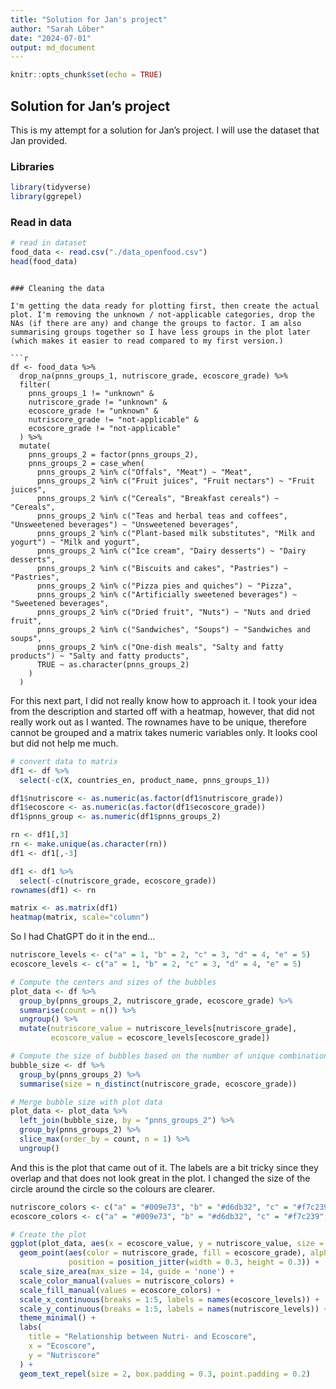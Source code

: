 ```yaml
---
title: "Solution for Jan's project"
author: "Sarah Löber"
date: "2024-07-01"
output: md_document
---
```


```r
knitr::opts_chunk$set(echo = TRUE)
```

## Solution for Jan's project

This is my attempt for a solution for Jan's project. I will use the dataset that Jan provided.

### Libraries
```r
library(tidyverse)
library(ggrepel)
```

### Read in data
```r
# read in dataset
food_data <- read.csv("./data_openfood.csv")
head(food_data)
```
```

### Cleaning the data

I'm getting the data ready for plotting first, then create the actual plot. I'm removing the unknown / not-applicable categories, drop the NAs (if there are any) and change the groups to factor. I am also summarising groups together so I have less groups in the plot later (which makes it easier to read compared to my first version.)

```r

df <- food_data %>%
  drop_na(pnns_groups_1, nutriscore_grade, ecoscore_grade) %>%
  filter(
    pnns_groups_1 != "unknown" & 
    nutriscore_grade != "unknown" & 
    ecoscore_grade != "unknown" & 
    nutriscore_grade != "not-applicable" & 
    ecoscore_grade != "not-applicable"
  ) %>%
  mutate(
    pnns_groups_2 = factor(pnns_groups_2),
    pnns_groups_2 = case_when(
      pnns_groups_2 %in% c("Offals", "Meat") ~ "Meat",
      pnns_groups_2 %in% c("Fruit juices", "Fruit nectars") ~ "Fruit juices",
      pnns_groups_2 %in% c("Cereals", "Breakfast cereals") ~ "Cereals",
      pnns_groups_2 %in% c("Teas and herbal teas and coffees", "Unsweetened beverages") ~ "Unsweetened beverages",
      pnns_groups_2 %in% c("Plant-based milk substitutes", "Milk and yogurt") ~ "Milk and yogurt",
      pnns_groups_2 %in% c("Ice cream", "Dairy desserts") ~ "Dairy desserts",
      pnns_groups_2 %in% c("Biscuits and cakes", "Pastries") ~ "Pastries",
      pnns_groups_2 %in% c("Pizza pies and quiches") ~ "Pizza",
      pnns_groups_2 %in% c("Artificially sweetened beverages") ~ "Sweetened beverages",
      pnns_groups_2 %in% c("Dried fruit", "Nuts") ~ "Nuts and dried fruit",
      pnns_groups_2 %in% c("Sandwiches", "Soups") ~ "Sandwiches and soups",
      pnns_groups_2 %in% c("One-dish meals", "Salty and fatty products") ~ "Salty and fatty products",
      TRUE ~ as.character(pnns_groups_2)
    )
  )

```

For this next part, I did not really know how to approach it. I took your idea from the description and started off with a heatmap, however, that did not really work out as I wanted. The rownames have to be unique, therefore cannot be grouped and a matrix takes numeric variables only. It looks cool but did not help me much. 

```r
# convert data to matrix 
df1 <- df %>%
  select(-c(X, countries_en, product_name, pnns_groups_1))

df1$nutriscore <- as.numeric(as.factor(df1$nutriscore_grade))
df1$ecoscore <- as.numeric(as.factor(df1$ecoscore_grade)) 
df1$pnns_group <- as.numeric(df1$pnns_groups_2) 

rn <- df1[,3]
rn <- make.unique(as.character(rn))
df1 <- df1[,-3]

df1 <- df1 %>%
  select(-c(nutriscore_grade, ecoscore_grade))
rownames(df1) <- rn

matrix <- as.matrix(df1)
heatmap(matrix, scale="column")
```
So I had ChatGPT do it in the end...
```r
nutriscore_levels <- c("a" = 1, "b" = 2, "c" = 3, "d" = 4, "e" = 5)
ecoscore_levels <- c("a" = 1, "b" = 2, "c" = 3, "d" = 4, "e" = 5)

# Compute the centers and sizes of the bubbles
plot_data <- df %>%
  group_by(pnns_groups_2, nutriscore_grade, ecoscore_grade) %>%
  summarise(count = n()) %>%
  ungroup() %>%
  mutate(nutriscore_value = nutriscore_levels[nutriscore_grade],
         ecoscore_value = ecoscore_levels[ecoscore_grade])

# Compute the size of bubbles based on the number of unique combinations within each group
bubble_size <- df %>%
  group_by(pnns_groups_2) %>%
  summarise(size = n_distinct(nutriscore_grade, ecoscore_grade))

# Merge bubble size with plot data
plot_data <- plot_data %>%
  left_join(bubble_size, by = "pnns_groups_2") %>%
  group_by(pnns_groups_2) %>%
  slice_max(order_by = count, n = 1) %>%
  ungroup()
```

And this is the plot that came out of it. The labels are a bit tricky since they overlap and that does not look great in the plot. I changed the size of the circle around the circle so the colours are clearer.
```r
nutriscore_colors <- c("a" = "#009e73", "b" = "#d6db32", "c" = "#f7c239", "d" = "#e06666", "e" = "#e21a1a")
ecoscore_colors <- c("a" = "#009e73", "b" = "#d6db32", "c" = "#f7c239", "d" = "#e06666", "e" = "#e21a1a")

# Create the plot
ggplot(plot_data, aes(x = ecoscore_value, y = nutriscore_value, size = size, label = pnns_groups_2)) +
  geom_point(aes(color = nutriscore_grade, fill = ecoscore_grade), alpha = 0.6, shape = 21, stroke = 2, 
             position = position_jitter(width = 0.3, height = 0.3)) +
  scale_size_area(max_size = 14, guide = 'none') +
  scale_color_manual(values = nutriscore_colors) +
  scale_fill_manual(values = ecoscore_colors) +
  scale_x_continuous(breaks = 1:5, labels = names(ecoscore_levels)) +
  scale_y_continuous(breaks = 1:5, labels = names(nutriscore_levels)) +
  theme_minimal() +
  labs(
    title = "Relationship between Nutri- and Ecoscore",
    x = "Ecoscore",
    y = "Nutriscore"
  ) +
  geom_text_repel(size = 2, box.padding = 0.3, point.padding = 0.2)

```
